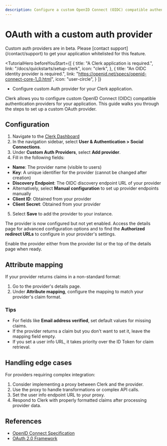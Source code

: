 ```yaml
---
description: Configure a custom OpenID Connect (OIDC) compatible authentication provider for your Clerk application.
---
```


# OAuth with a custom auth provider

<Callout type="warning">
  Custom auth providers are in beta. Please [contact support](/contact/support) to get your application whitelisted for
  this feature.
</Callout>

<TutorialHero
  beforeYouStart={[
    {
      title: "A Clerk application is required.",
      link: "/docs/quickstarts/setup-clerk",
      icon: "clerk",
    },
    {
      title: "An OIDC identity provider is required.",
      link: "https://openid.net/specs/openid-connect-core-1_0.html",
      icon: "user-circle",
    }
  ]}
>
  - Configure custom Auth provider for your Clerk application.
</TutorialHero>

Clerk allows you to configure custom OpenID Connect (OIDC) compatible authentication providers for your application. This guide walks you through the steps to set up a custom OAuth provider.

## Configuration

1. Navigate to the [Clerk Dashboard](https://dashboard.clerk.com/last-active?path=user-authentication/social-connections)
1. In the navigation sidebar, select **User & Authentication > Social Connections**.
1. Under **Custom Auth Providers**, select **Add provider**.
1. Fill in the following fields:

- **Name**: The provider name (visible to users)
- **Key**: A unique identifier for the provider (cannot be changed after creation)
- **Discovery Endpoint**: The OIDC discovery endpoint URL of your provider
- Alternatively, select **Manual configuration** to set up provider endpoints manually
- **Client ID**: Obtained from your provider
- **Client Secret**: Obtained from your provider

5. Select **Save** to add the provider to your instance.

The provider is now configured but not yet enabled. Access the details page for advanced configuration options and to find the **Authorized redirect URLs** to configure in your provider's settings.

Enable the provider either from the provider list or the top of the details page when ready.

## Attribute mapping

If your provider returns claims in a non-standard format:

1. Go to the provider's details page.
1. Under **Attribute mapping**, configure the mapping to match your provider's claim format.

### Tips

- For fields like **Email address verified**, set default values for missing claims.
- If the provider returns a claim but you don't want to set it, leave the mapping field empty.
- If you set a user info URL, it takes priority over the ID Token for claim retrieval.

## Handling edge cases

For providers requiring complex integration:

1. Consider implementing a proxy between Clerk and the provider.
1. Use the proxy to handle transformations or complex API calls.
1. Set the user info endpoint URL to your proxy.
1. Respond to Clerk with properly formatted claims after processing provider data.

## References

- [OpenID Connect Specification](https://openid.net/specs/openid-connect-core-1_0.html)
- [OAuth 2.0 Framework](https://oauth.net/2/)
